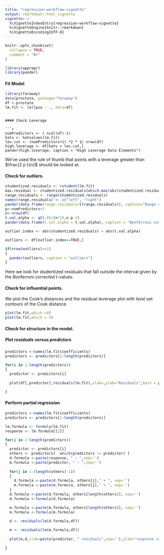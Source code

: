 ```yaml
---
title: "regression-workflow-vignette"
output: rmarkdown::html_vignette
vignette: >
  %\VignetteIndexEntry{regression-workflow-vignette}
  %\VignetteEngine{knitr::rmarkdown}
  %\VignetteEncoding{UTF-8}
---
```


```r
knitr::opts_chunk$set(
  collapse = TRUE,
  comment = "#>"
)
```

```r
library(appregr)
library(pander)
```


#### Fit Model
```r
library(faraway)
data(prostate, package="faraway")
df <-prostate 
lm.fit <- lm(lpsa ~ ., data=df)
```

```

#### Check Leverage 

```r
numPredictors <- ( ncol(df)-1)
hatv <- hatvalues(lm.fit)
lev.cut <- (numPredictors+1) *2 * 1/ nrow(df)
high.leverage <- df[hatv > lev.cut,]
pander(high.leverage, caption = "High Leverage Data Elements")
```

We've used the rule of thumb that points with a leverage greater than $\frac{2 p }{n}$ should be looked at.

#### Check for outliers. 

```r
studentized.residuals <- rstudent(lm.fit)
max.residual <- studentized.residuals[which.max(abs(studentized.residuals))]
range.residuals <- range(studentized.residuals)
names(range.residuals) <- c("left", "right")
pander(data.frame(range.residuals=t(range.residuals)), caption="Range of Studentized residuals")
p<-numPredictors+1
n<-nrow(df)
t.val.alpha <- qt(.05/(n*2),n-p-1)
pander(data.frame(t.val.alpha = t.val.alpha), caption = "Bonferroni corrected t-value")

outlier.index <- abs(studentized.residuals) > abs(t.val.alpha)

outliers <- df[outlier.index==TRUE,]

if(nrow(outliers)>=1)
{
  pander(outliers, caption = "outliers")
}

```

Here we look for studentized residuals that fall outside the interval given by the Bonferroni corrected t-values.

#### Check for influential points. 

We plot the Cook's distances and the residual-leverage plot with level set contours of the Cook distance.   
```r
plot(lm.fit,which =4)
plot(lm.fit,which = 5)
```

#### Check for structure in the model. 

##### Plot residuals versus predictors

```r

predictors <-names(lm.fit$coefficients)
predictors <- predictors[2:length(predictors)]

for(i in 1:length(predictors))
{
  predictor <- predictors[i]
  
  plot(df[,predictor],residuals(lm.fit),xlab=,ylab="Residuals",main = paste(predictor, " versus residuals", sep = ''))

}

```

#### Perform partial regression

```r
predictors <-names(lm.fit$coefficients)
predictors <- predictors[2:length(predictors)]

lm.formula <- formula(lm.fit)
response <- lm.formula[[2]] 

for(i in 1:length(predictors))
{
  predictor <- predictors[i]
  others <- predictors[  which(predictors != predictor) ]
  d.formula <-paste(response, " ~ ",sep='')
  m.formula <-paste(predictor, " ~ ",sep='')
  
  for(j in 1:(length(others)-1))
  { 
    d.formula <-paste(d.formula, others[j]," + ", sep='')
    m.formula <-paste(m.formula, others[j]," + ", sep='')
  }
  d.formula <-paste(d.formula, others[length(others)], sep='')
  d.formula <-formula(d.formula)

  m.formula <-paste(m.formula, others[length(others)], sep='')
  m.formula <-formula(m.formula)

  d <- residuals(lm(d.formula,df))
  
  m <- residuals(lm(m.formula,df))
  
  plot(m,d,xlab=paste(predictor, " residuals",sep=''),ylab="response residuals",main = paste("Partial regression plot for " , predictor,sep=''))

}
```

